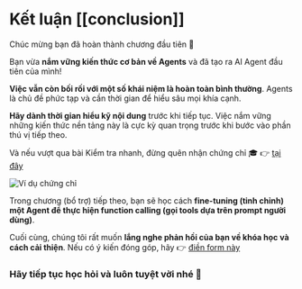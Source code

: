 # Kết luận [[conclusion]]

Chúc mừng bạn đã hoàn thành chương đầu tiên 🥳

Bạn vừa **nắm vững kiến thức cơ bản về Agents** và đã tạo ra AI Agent đầu tiên của mình!

**Việc vẫn còn bối rối với một số khái niệm là hoàn toàn bình thường**. Agents là chủ đề phức tạp và cần thời gian để hiểu sâu mọi khía cạnh.

**Hãy dành thời gian hiểu kỹ nội dung** trước khi tiếp tục. Việc nắm vững những kiến thức nền tảng này là cực kỳ quan trọng trước khi bước vào phần thú vị tiếp theo.

Và nếu vượt qua bài Kiểm tra nhanh, đừng quên nhận chứng chỉ 🎓 👉 [tại đây](https://huggingface.co/spaces/agents-course/unit1-certification-app)

<img src="https://huggingface.co/datasets/agents-course/course-images/resolve/main/en/unit1/certificate-example.jpg" alt="Ví dụ chứng chỉ"/>

Trong chương (bổ trợ) tiếp theo, bạn sẽ học cách **fine-tuning (tinh chỉnh) một Agent để thực hiện function calling (gọi tools dựa trên prompt người dùng)**.

Cuối cùng, chúng tôi rất muốn **lắng nghe phản hồi của bạn về khóa học và cách cải thiện**. Nếu có ý kiến đóng góp, hãy 👉 [điền form này](https://docs.google.com/forms/d/e/1FAIpQLSe9VaONn0eglax0uTwi29rIn4tM7H2sYmmybmG5jJNlE5v0xA/viewform?usp=dialog)

### Hãy tiếp tục học hỏi và luôn tuyệt vời nhé 🤗